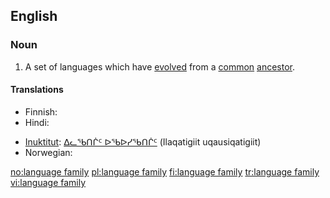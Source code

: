 ==English==
{{wikipedia}}

===Noun===
{{en-noun|language families|sg=[[language]] [[family]]}}

# {{linguistics}} A set of languages which have [[evolved]] from a [[common]] [[ancestor]].

====Translations====
{{trans-top|set of languages}}
* Finnish: {{t+|fi|kielikunta}}
* Hindi: {{t|hi|भाषा-परिवार|m|tr=bhāṣā-parivār|xs=Hindi}}
{{trans-mid}}
* [[Inuktitut]]: [[ᐃᓚᖃᑎᒌᑦ ᐅᖃᐅᓯᖃᑎᒌᑦ]] (Ilaqatigiit uqausiqatigiit)
* Norwegian: {{t+|no|språkfamilie|m}}
{{trans-bottom}}

[[no:language family]]
[[pl:language family]]
[[fi:language family]]
[[tr:language family]]
[[vi:language family]]